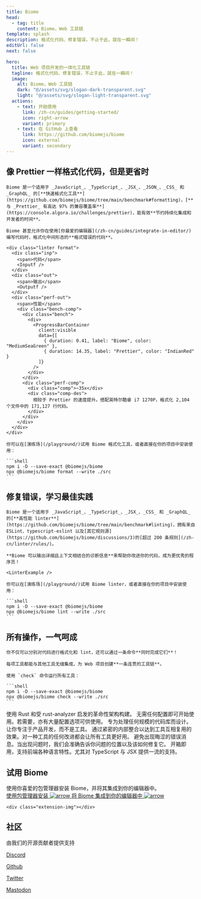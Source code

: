```yaml
---
title: Biome
head:
  - tag: title
    content: Biome，Web 工具链
template: splash
description: 格式化代码、修复错误，不止于此，就在一瞬间！
editUrl: false
next: false

hero:
  title: Web 项目开发的一体化工具链
  tagline: 格式化代码、修复错误，不止于此，就在一瞬间！
  image:
    alt: Biome，Web 工具链
    dark: "@/assets/svg/slogan-dark-transparent.svg"
    light: "@/assets/svg/slogan-light-transparent.svg"
  actions:
    - text: 开始使用
      link: /zh-cn/guides/getting-started/
      icon: right-arrow
      variant: primary
    - text: 在 GitHub 上查看
      link: https://github.com/biomejs/biome
      icon: external
      variant: secondary
---
```



<div class="gradient"></div>
<div class="grid"></div>

<div class="hero-code">
    <h2 class="head">像 Prettier 一样格式化代码，但是更省时</h2>

    Biome 是一个适用于 _JavaScript_、_TypeScript_、_JSX_、_JSON_、_CSS_ 和 _GraphQL_ 的[**快速格式化工具**](https://github.com/biomejs/biome/tree/main/benchmark#formatting)，[**与 _Prettier_ 有高达 97% 的兼容覆盖率**](https://console.algora.io/challenges/prettier)，能有效**节约持续化集成和开发者的时间**。

    Biome 甚至允许你在使用[你最爱的编辑器](/zh-cn/guides/integrate-in-editor/)编写代码时，格式化中间形态的**格式错误的代码**。

    <div class="linter format">
      <div class="inp">
        <span>代码</span>
        <Inputf />
      </div>
      <div class="out">
        <span>输出</span>
        <Outputf />
      </div>
      <div class="perf-out">
        <span>性能</span>
        <div class="bench-comp">
          <div class="bench">
            <div>
              <ProgressBarContainer
                client:visible
                data={[
                  { duration: 0.41, label: "Biome", color: "MediumSeaGreen" },
                  { duration: 14.35, label: "Prettier", color: "IndianRed" }
                ]}
              />
            </div>
          </div>
          <div class="perf-comp">
            <div class="comp">~35x</div>
            <div class="comp-des">
              相较于 Prettier 的速度提升。搭配英特尔酷睿 i7 1270P，格式化 2,104 个文件中的 171,127 行代码。
            </div>
          </div>
        </div>
      </div>
    </div>

    你可以在[演练场](/playground/)试用 Biome 格式化工具，或者直接在你的项目中安装使用：

    ```shell
    npm i -D --save-exact @biomejs/biome
    npx @biomejs/biome format --write ./src
    ```

</div>

<div class="hero-code">
    <h2 class="head">修复错误，学习最佳实践</h2>

    Biome 是一个适用于 _JavaScript_、_TypeScript_、_JSX_、_CSS_ 和 _GraphQL_ 的[**高性能 linter**](https://github.com/biomejs/biome/tree/main/benchmark#linting)，拥有来自 ESLint、typescript-eslint 以及[其它规则源](https://github.com/biomejs/biome/discussions/3)的[超过 200 条规则](/zh-cn/linter/rules/)。

    **Biome 可以输出详细且上下文相结合的诊断信息**来帮助你改进你的代码，成为更优秀的程序员！

    <LinterExample />

    你可以在[演练场](/playground/)试用 Biome linter，或者直接在你的项目中安装使用：

    ```shell
    npm i -D --save-exact @biomejs/biome
    npx @biomejs/biome lint --write ./src
    ```

</div>

<div class="hero-code">
    <h2 class="head">所有操作，一气呵成</h2>

    你不仅可以分别对代码进行格式化和 lint，还可以通过一条命令**同时完成它们**！

    每项工具都能与其他工具无缝集成，为 Web 项目创建**一条连贯的工具链**。

    使用 `check` 命令运行所有工具：

    ```shell
    npm i -D --save-exact @biomejs/biome
    npx @biomejs/biome check --write ./src
    ```

</div>

<div class="card-cnt">
  <CardGrid>
    <Card title="快速" icon="rocket">
      使用 Rust 和受 rust-analyzer 启发的革命性架构构建。
    </Card>
    <Card title="简单" icon="pencil">
      无需任何配置即可开始使用。若需要，亦有大量配置选项可供使用。
    </Card>
    <Card title="可扩展" icon="random">
      专为处理任何规模的代码库而设计。让你专注于产品开发，而不是工具。
    </Card>
    <Card title="优化" icon="setting">
      通过紧密的内部整合以达到工具互相复用的效果。对一种工具的任何改进都会让所有工具更好用。
    </Card>
    <Card title="可操作且信息丰富" icon="information">
      避免出现晦涩的错误消息。当出现问题时，我们会准确告诉你问题的位置以及该如何修复它。
    </Card>
    <Card title="一应俱全" icon="add-document">
      开箱即用，支持前端各种语言特性。尤其对 TypeScript 与 JSX 提供一流的支持。
    </Card>
  </CardGrid>
</div>
<div class="installation-body">
  <div class="installation">
    <div class="installation-left">
      <h2 class="head">试用 Biome</h2>
      <div class="installation-description">
        使用你喜爱的包管理器安装 Biome，并将其集成到你的编辑器中。
      </div>
      <a class="installation-biome" href="/zh-cn/guides/getting-started/#installation">
        使用包管理器安装
        <Image src={arrow} alt="arrow" />
      </a>
      <a
        href="/zh-cn/guides/integrate-in-editor/"
        class="installation-extension"
      >
        将 Biome 集成到你的编辑器中
        <Image src={arrow} alt="arrow" />
      </a>
    </div>

    <div class="extension-img"></div>

  </div>
</div>

<AwardBanner />

<div class="community">
  <div class="community-grid"></div>
  <h2 class="head">社区</h2>
  <div class="community-connect">
    <div class="community-description">由我们的开源贡献者提供支持</div>
    <div class="community-links">
      <a href="https://biomejs.dev/chat" class="discord">
        <Icon name="discord" />
        <p>Discord</p>
      </a>
      <a href="https://github.com/biomejs/biome" class="github">
        <Icon name="github" />
        <p>Github</p>
      </a>
      <a href="https://twitter.com/biomejs" class="x">
        <Icon name="x.com" />
        <p>Twitter</p>
      </a>
      <a href="https://fosstodon.org/@biomejs" class="mastodon">
        <Icon name="mastodon" />
        <p>Mastodon</p>
      </a>
    </div>
  </div>
  <div class="connect">
    <Community />
  </div>
</div>

<Sponsors title="赞助商" />

<Netlify />
